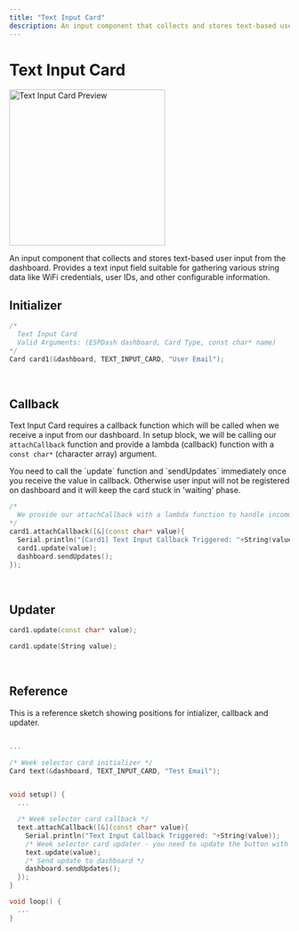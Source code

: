 ```yaml
---
title: "Text Input Card"
description: An input component that collects and stores text-based user input from the dashboard. Provides a text input field suitable for gathering various string data like WiFi credentials, user IDs, and other configurable information.
---
```



# Text Input Card

<ProCallout />

<img className="card-preview" src="/img/v4/text-input-card.png" width="280px" alt="Text Input Card Preview" />

An input component that collects and stores text-based user input from the dashboard. Provides a text input field suitable for gathering various string data like WiFi credentials, user IDs, and other configurable information.

## Initializer

```cpp
/* 
  Text Input Card
  Valid Arguments: (ESPDash dashboard, Card Type, const char* name)
*/
Card card1(&dashboard, TEXT_INPUT_CARD, "User Email");
```

<br/>

## Callback

Text Input Card requires a callback function which will be called when we receive a input from our dashboard. In setup block, we will be calling our `attachCallback` function and provide a lambda (callback) function with a `const char*` (character array) argument.

<Callout>
You need to call the `update` function and `sendUpdates` immediately once you receive the value in callback. Otherwise user input will not be registered on dashboard and it will keep the card stuck in 'waiting' phase.
</Callout>

```cpp
/*
  We provide our attachCallback with a lambda function to handle incomming data
*/
card1.attachCallback([&](const char* value){
  Serial.println("[Card1] Text Input Callback Triggered: "+String(value));
  card1.update(value);
  dashboard.sendUpdates();
});
```

<br/>

## Updater

```cpp
card1.update(const char* value);
```

```cpp
card1.update(String value);
```

<br/>

## Reference

This is a reference sketch showing positions for intializer, callback and updater.

```cpp

...

/* Week selector card initializer */
Card text(&dashboard, TEXT_INPUT_CARD, "Test Email");


void setup() {
  ...

  /* Week selector card callback */
  text.attachCallback([&](const char* value){
    Serial.println("Text Input Callback Triggered: "+String(value));
    /* Week selector card updater - you need to update the button with latest value upon firing of callback */
    text.update(value);
    /* Send update to dashboard */
    dashboard.sendUpdates();
  });
}

void loop() {
  ...
}

```
